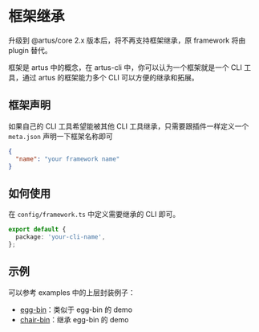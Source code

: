 
# 框架继承

<Callout type='info' emoji='ℹ️'>
  升级到 @artus/core 2.x 版本后，将不再支持框架继承，原 framework 将由 plugin 替代。
</Callout>

框架是 artus 中的概念，在 artus-cli 中，你可以认为一个框架就是一个 CLI 工具，通过 artus 的框架能力多个 CLI 可以方便的继承和拓展。

## 框架声明

如果自己的 CLI 工具希望能被其他 CLI 工具继承，只需要跟插件一样定义一个 `meta.json` 声明一下框架名称即可

```json filename="meta.json"
{
  "name": "your framework name"
}
```

## 如何使用

在 `config/framework.ts` 中定义需要继承的 CLI 即可。

```ts filename="config/framework.ts"
export default {
  package: 'your-cli-name',
};
```

## 示例

可以参考 examples 中的上层封装例子：

- [egg-bin](https://github.com/artus-cli/examples/tree/master/egg-bin)：类似于 egg-bin 的 demo
- [chair-bin](https://github.com/artus-cli/examples/tree/master/chair-bin)：继承 egg-bin 的 demo
